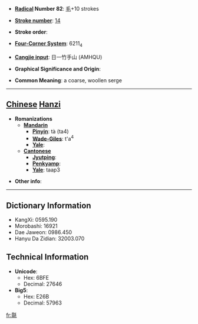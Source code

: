 * '''[[Wiktionary:Chinese radical index| Radical]] Number 82''': [[Wiktionary:Chinese radical index 毛|毛]]+10 strokes

* '''[[Wiktionary:Chinese total strokes index|Stroke number]]''': [[Wiktionary:Chinese total strokes index 14|14]]

* '''Stroke order''': 

* '''[[Wiktionary:Chinese four corner index|Four-Corner System]]''': 6211<sub>4</sub>

* '''[[Wiktionary:Chinese Cangjie index|Cangjie input]]''': 日一竹手山 (AMHQU)

* '''Graphical Significance and Origin''': 

* '''Common Meaning''': a coarse, woollen serge

----

== [[Chinese]] [[Hanzi]] ==

* '''Romanizations'''
** '''[[Mandarin]]'''
*** '''[[Pinyin]]''': tà (ta4)
*** '''[[Wade-Giles]]''': t'a<sup>4</sup>
*** '''[[Yale]]''': 
** '''[[Cantonese]]'''
*** '''[[Jyutping]]''':
*** '''[[Penkyamp]]''': 
*** '''[[Yale]]''': taap3

* '''Other info''': 

----

== Dictionary Information ==

* KangXi: 0595.190
* Morobashi: 16921
* Dae Jaweon: 0986.450
* Hanyu Da Zidian: 32003.070

== Technical Information ==

* '''Unicode''':
** Hex: 6BFE
** Decimal: 27646
* '''Big5''':
** Hex: E26B
** Decimal: 57963

[[fr:毾]]